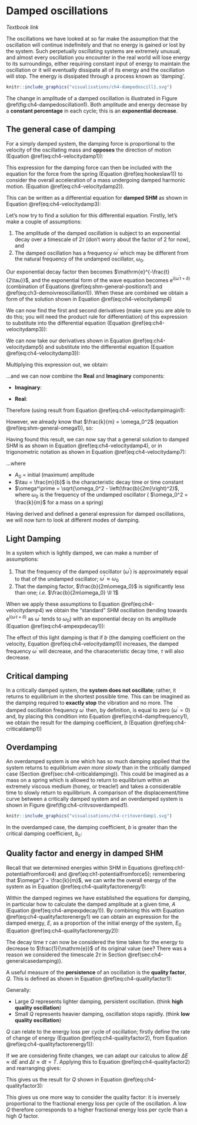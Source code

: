 # Damped oscillations {#sec:ch4-dampedoscillations}

*Textbook link* 

The oscillations we have looked at so far make the assumption that the oscillation will continue indefinitely and that no energy is gained or lost by the system.  Such perpetually oscillating systems are extremely unusual, and almost every oscillation you encounter in the real world will lose energy to its surroundings, either requiring constant input of energy to maintain the oscillation or it will eventually dissipate all of its energy and the oscillation will stop. The energy is dissipated through a process known as 'damping'.

```r
knitr::include_graphics("visualisations/ch4-dampedoscill1.svg")
```

The change in amplitude of a damped oscillation is illustrated in Figure \@ref(fig:ch4-dampedoscillation1).  Both amplitude and energy decrease by a **constant percentage** in each cycle; this is an **exponential decrease**.

## The general case of damping {#sec:ch4-generalcasedamping}

For a simply damped system, the damping force is proportional to the velocity of the oscillating mass and **opposes** the direction of motion (Equation \@ref(eq:ch4-velocitydamp1)):

\begin{equation}
F = -bv \equiv -b \frac{\mathrm{d}x}{\mathrm{d} t}
(\#eq:ch4-velocitydamp1)
\end{equation}

This expression for the damping force can then be included with the equation for the force from the spring (Equation \@ref(eq:hookeslaw1)) to consider the overall acceleration of a mass undergoing damped harmonic motion. (Equation \@ref(eq:ch4-velocitydamp2)).

\begin{equation}
\begin{array}{rcl}
F = -kx - bv &=& -kx -b \dfrac{\mathrm{d}x}{\mathrm{d}t} = ma \\
m \dfrac{\mathrm{d}^2 x}{\mathrm{d}t^2} &=& -kx -b \dfrac{\mathrm{d}x}{\mathrm{d}t}
\end{array}
(\#eq:ch4-velocitydamp2)
\end{equation}

This can be written as a differential equation for **damped SHM** as shown in Equation \@ref(eq:ch4-velocitydamp3):

\begin{equation}
m \frac{\mathrm{d}^2 x}{\mathrm{d}t^2} + b \frac{\mathrm{d}x}{\mathrm{d}t}+ kx =0
(\#eq:ch4-velocitydamp3)
\end{equation}

Let's now try to find a solution for this differential equation.  Firstly, let's make a couple of assumptions:

1. The amplitude of the damped oscillation is subject to an exponential decay over a timescale of $2\tau$ (don't worry about the factor of 2 for now), and
2. The damped oscillation has a frequency $\omega^\prime$ which may be different from the natural frequency of the undamped oscillator, $\omega_0$.

Our exponential decay factor then becomes $\mathrm{e}^{-\frac{t}{2\tau}}$, and the exponential form of the wave equation becomes $\mathrm{e}^{\mathrm{i}(\omega^\prime t + \delta)}$ (combination of Equations \@ref(eq:shm-general-positionx1) and \@ref(eq:ch3-demoivreoscillation1)). When these are combined we obtain a form of the solution shown in Equation \@ref(eq:ch4-velocitydamp4)

\begin{equation}
x = A_0 \mathrm{e}^{-\frac{t}{2\tau}} \mathrm{e}^{\mathrm{i}(\omega^\prime t + \delta)}
(\#eq:ch4-velocitydamp4)
\end{equation}

We can now find the first and second derivatives (make sure you are able to do this; you will need the product rule for differentiation) of this expression to substitute into the differential equation (Equation \@ref(eq:ch4-velocitydamp3)):

\begin{equation}
\begin{array}{rcl}
\dfrac{\mathrm{d}x}{\mathrm{d}t} &=& \left( -\dfrac{1}{2\tau} + \mathrm{i}\omega^\prime \right) x\\
\dfrac{\mathrm{d}^2x}{\mathrm{d}t^2} &=& \left( -\dfrac{1}{2\tau} + \mathrm{i}\omega^\prime \right)^2 x
\end{array}
(\#eq:ch4-velocitydamp5)
\end{equation}

We can now take our derivatives shown in Equation \@ref(eq:ch4-velocitydamp5) and substitute into the differential equation (Equation \@ref(eq:ch4-velocitydamp3)):

\begin{equation}
\begin{array}{rcl}
m \dfrac{\mathrm{d}^2 x}{\mathrm{d}t^2} + b \dfrac{\mathrm{d}x}{\mathrm{d}t}+ kx &=&0\\
m \left( -\dfrac{1}{2\tau} + \mathrm{i}\omega^\prime \right)^2 x + b \left( -\dfrac{1}{2\tau} + \mathrm{i}\omega^\prime \right) x + kx &=& 0 \\
\end{array}
(\#eq:ch4-velocitydamp6)
\end{equation}

Multiplying this expression out, we obtain:

\begin{equation}
m \left( \frac{1}{4\tau^2} - \frac{\mathrm{i}\omega^\prime}{\tau} - \omega ^{\prime 2} \right) x + b \left( -\frac{1}{2\tau} + \mathrm{i}\omega^\prime \right) x + kx = 0
\end{equation}

...and we can now combine the **Real** and **Imaginary** components:

* **Imaginary**:  

\begin{equation}
-\frac{\omega^\prime m}{\tau} + \omega^\prime b = 0
\end{equation}

\begin{equation}
\tau = \frac{m}{b}
(\#eq:ch4-velocitydampimagin1)
\end{equation}

* **Real**:  

\begin{equation}
\left( \frac{1}{4 \tau^2} - \omega^{\prime 2} \right) m - \frac{b}{2\tau} + k = 0
\end{equation}

Therefore (using result from Equation \@ref(eq:ch4-velocitydampimagin1):

\begin{equation}
\omega^{\prime 2} = \frac{k}{m} - \left( \frac{b}{2m} \right)^2
\end{equation}

However, we already know that $\frac{k}{m} = \omega_0^2$ (equation \@ref(eq:shm-general-omega1)), so:

\begin{equation}
\omega^{\prime 2} = \omega_0^2 - \left( \frac{b}{2m} \right)^2
(\#eq:ch4-veolocitydampreal1)
\end{equation}

Having found this result, we can now say that a general solution to damped SHM is as shown in Equation \@ref(eq:ch4-velocitydamp4), or in trigonometric notation as shown in Equation \@ref(eq:ch4-velocitydamp7):

\begin{equation}
x = A_0 \mathrm{e}^{-\frac{t}{2\tau}} \cos(\omega^\prime t + \delta)
 (\#eq:ch4-velocitydamp7)
\end{equation}

...where

* $A_0$ = initial (maximum) amplitude
* $\tau = \frac{m}{b}$ is the characteristic decay time or time constant
* $\omega^\prime = \sqrt{\omega_0^2 - \left(\frac{b}{2m}\right)^2}$, where $\omega_0$ is the frequency of the undamped oscillator ( $\omega_0^2 = \frac{k}{m}$ for a mass on a spring)

Having derived and defined a general expression for damped oscillations, we will now turn to look at different modes of damping.

## Light Damping {#sec:ch4-lightdamping}

In a system which is lightly damped, we can make a number of assumptions:

1. That the frequency of the damped oscillator ($\omega ^\prime$) is approximately equal to that of the undamped oscillator; $\omega ^\prime \approx \omega_0$
2. That the damping factor, $\frac{b}{2m\omega_0}$ is significantly less than one; *i.e.* $\frac{b}{2m\omega_0} \ll 1$

When we apply these assumptions to Equation \@ref(eq:ch4-velocitydamp4) we obtain the "standard" SHM oscillation (tending towards $\mathrm{e}^{\mathrm{i}(\omega^\prime t + \delta)}$ as $\omega ^\prime$ tends to $\omega_0$) with an exponential decay on its amplitude (Equation \@ref(eq:ch4-ampexpdecay1)):

\begin{equation}
A = A_0 \mathrm{e}^{-\frac{t}{2\tau}}
(\#eq:ch4-ampexpdecay1)
\end{equation}

The effect of this light damping is that if $b$ (the damping coefficient on the velocity, Equation \@ref(eq:ch4-velocitydamp1)) increases, the damped frequency $\omega^\prime$ will decrease, and the characeteristic decay time, $\tau$ will also decrease.

## Critical damping {#sec:ch4-criticaldamping}

In a critically damped system, the **system does not oscillate**; rather, it returns to equilibrium in the shortest possible time.  This can be imagined as the damping required to **exactly stop** the vibration and no more.  The damped oscillation frequency $\omega^\prime$ then, by definition, is equal to zero ($\omega^\prime = 0$) and, by placing this condition into Equation \@ref(eq:ch4-dampfrequency1), we obtain the result for the damping coefficient, $b$ (Equation \@ref(eq:ch4-criticaldamp1))

\begin{equation}
\omega^\prime = \sqrt{\omega_0^2 - \left(\frac{b}{2m}\right)^2}
(\#eq:ch4-dampfrequency1)
\end{equation}

\begin{equation}
b = b_c = 2m\omega_0
(\#eq:ch4-criticaldamp1)
\end{equation}

## Overdamping {#sec:ch4-overdamping}

An overdamped system is one which has so much damping applied that the system returns to equilibrium *even more slowly* than in the critically damped case (Section \@ref(sec:ch4-criticaldamping)).  This could be imagined as a mass on a spring which is allowed to return to equilibrium within an extremely viscous medium (honey, or treacle!) and takes a considerable time to slowly return to equilibrium. A comparison of the displacement/time curve between a critically damped system and an overdamped system is shown in Figure \@ref(fig:ch4-critvsoverdamped1).

```r
knitr::include_graphics("visualisations/ch4-critoverdamp1.svg")
```


In the overdamped case, the damping coefficient, $b$ is greater than the critical damping coefficient, $b_c$:

\begin{equation}
b > b_c
\end{equation}


## Quality factor and energy in damped SHM {#sec:ch4-qualityfactor}

Recall that we determined energies within SHM in Equations \@ref(eq:ch1-potentialfromforce4) and \@ref(eq:ch1-potentialfromforce5); remembering that $\omega^2 = \frac{k}{m}$, we can write the overall energy of the system as in Equation \@ref(eq:ch4-qualityfactorenergy1):

\begin{equation}
E = \frac{1}{2}m\omega^2 A^2
(\#eq:ch4-qualityfactorenergy1)
\end{equation}

Within the damped regimes we have established the equations for damping, in particular how to calculate the damped amplitude at a given time, $A$ (Equation \@ref(eq:ch4-ampexpdecay1)). By combining this with Equation \@ref(eq:ch4-qualityfactorenergy1) we can obtain an expression for the damped energy, $E$, as a proportion of the initial energy of the system, $E_0$ (Equation \@ref(eq:ch4-qualityfactorenergy2)):

\begin{equation}
\begin{array}{rcl}
E &=& \frac{1}{2}m\omega^2 \left( A_0 \mathrm{e}^{-\frac{t}{2\tau}} \right)^2\\
 &=& E_0 \mathrm{e}^{-\frac{t}{\tau}}
\end{array}
(\#eq:ch4-qualityfactorenergy2)
\end{equation}

The decay time $\tau$ can now be considered the time taken for the energy to decrease to $\frac{1}{\mathrm{e}}$ of its original value (see? There was a reason we considered the timescale $2\tau$ in Section \@ref(sec:ch4-generalcasedamping)).

A useful measure of the **persistence** of an oscillation is the **quality factor**, $Q$.  This is defined as shown in Equation \@ref(eq:ch4-qualityfactor1):

\begin{equation}
Q = \omega_0 \tau = \frac{\omega_0 m}{b}
(\#eq:ch4-qualityfactor1)
\end{equation}

Generally:

* Large $Q$ represents lighter damping, persistent oscillation. (think **high quality oscillation**)
* Small $Q$ represents heavier damping, oscillation stops rapidly. (think **low quality oscillation**)

$Q$ can relate to the energy loss per cycle of oscillation; firstly define the rate of change of energy (Equation \@ref(eq:ch4-qualityfactor2), from Equation \@ref(eq:ch4-qualityfactorenergy1)):

\begin{equation}
\frac{\mathrm{d}E}{\mathrm{d} t} = -\frac{E_0}{\tau} \mathrm{e}^{-\frac{t}{\tau}} = -\frac{E}{\tau}
(\#eq:ch4-qualityfactor2)
\end{equation}

If we are considering finite changes, we can adapt our calculus to allow $\Delta E \approx \mathrm{d}E$ and $\Delta t \approx \mathrm{d}t = T$.  Applying this to Equation \@ref(eq:ch4-qualityfactor2) and rearranging gives:

\begin{equation}
\frac{|\Delta E|}{E} = \frac{T}{\tau} = \frac{2 \pi}{\omega_0 \tau} = \frac{2 \pi}{Q}
\end{equation}

This gives us the result for $Q$ shown in Equation \@ref(eq:ch4-qualityfactor3):

\begin{equation}
Q = \frac{2 \pi}{\left( \frac{|\Delta E|}{E} \right)_{\mathrm{cycle}}}
(\#eq:ch4-qualityfactor3)
\end{equation}

This gives us one more way to consider the quality factor: it is inversely proportional to the fractional energy loss per cycle of the oscillation. A low $Q$ therefore corresponds to a higher fractional energy loss per cycle than a high $Q$ factor.
